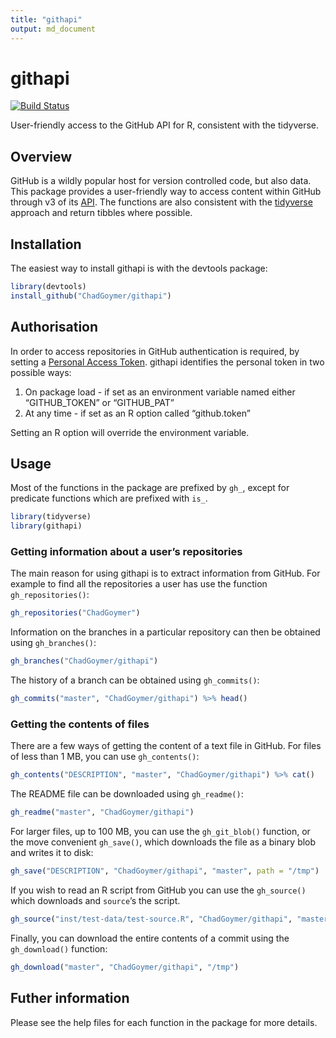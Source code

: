 ```yaml
---
title: "githapi"
output: md_document
---
```


# githapi

[![Build Status](https://travis-ci.org/ChadGoymer/githapi.svg?branch=master)](https://travis-ci.org/ChadGoymer/githapi) 

User-friendly access to the GitHub API for R, consistent with the tidyverse.

## Overview

GitHub is a wildly popular host for version controlled code, but also data. This package 
provides a user-friendly way to access content within GitHub through v3 of its 
[API](https://developer.github.com/v3/). The functions are also consistent with the 
[tidyverse](http://www.tidyverse.org/) approach and return tibbles where possible.

## Installation

The easiest way to install githapi is with the devtools package:

```r
library(devtools)
install_github("ChadGoymer/githapi")
```

## Authorisation

In order to access repositories in GitHub authentication is required, by setting a 
[Personal Access Token](https://help.github.com/articles/creating-a-personal-access-token-for-the-command-line/).
githapi identifies the personal token in two possible ways:

 1. On package load - if set as an environment variable named either "GITHUB_TOKEN" or "GITHUB_PAT"
 2. At any time - if set as an R option called "github.token"

Setting an R option will override the environment variable.

## Usage

Most of the functions in the package are prefixed by `gh_`, except for predicate functions which are 
prefixed with `is_`.

```r
library(tidyverse)
library(githapi)
```

### Getting information about a user's repositories

The main reason for using githapi is to extract information from GitHub. For example to find all the 
repositories a user has use the function `gh_repositories()`:

```r
gh_repositories("ChadGoymer")
```

Information on the branches in a particular repository can then be obtained using `gh_branches()`:

```r
gh_branches("ChadGoymer/githapi")
```

The history of a branch can be obtained using `gh_commits()`:

```r
gh_commits("master", "ChadGoymer/githapi") %>% head()
```

### Getting the contents of files

There are a few ways of getting the content of a text file in GitHub. For files of less than 
1 MB, you can use `gh_contents()`:

```r
gh_contents("DESCRIPTION", "master", "ChadGoymer/githapi") %>% cat()
```

The README file can be downloaded using `gh_readme()`:

```r
gh_readme("master", "ChadGoymer/githapi")
```

For larger files, up to 100 MB, you can use the `gh_git_blob()` function, or the move convenient
`gh_save()`, which downloads the file as a binary blob and writes it to disk:

```r
gh_save("DESCRIPTION", "ChadGoymer/githapi", "master", path = "/tmp")
```

If you wish to read an R script from GitHub you can use the `gh_source()` which downloads and 
`source`'s the script.

```r
gh_source("inst/test-data/test-source.R", "ChadGoymer/githapi", "master")
```

Finally, you can download the entire contents of a commit using the `gh_download()` function:

```r
gh_download("master", "ChadGoymer/githapi", "/tmp")
```

## Futher information

Please see the help files for each function in the package for more details.
